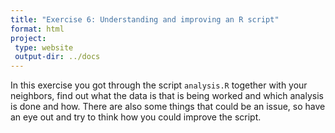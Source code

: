 ```yaml
---
title: "Exercise 6: Understanding and improving an R script"
format: html
project:
 type: website
 output-dir: ../docs
---
```


In this exercise you got through the script `analysis.R` together with your neighbors, find out what the data is that is being worked and which analysis is done and how. There are also some things that could be an issue, so have an eye out and try to think how you could improve the script.


